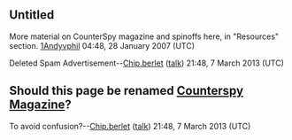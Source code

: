<article id="9159909" title=Talk:CounterSpy Magazine>
	<talkpage id="9159909" title="Talk:CounterSpy Magazine">
{{talkheader}}
{{WikiProject Magazines|class=Stub|importance=Low}}
{{WikiProject United States|class=Stub|importance=Low|attention=y|needs-infobox=y|image-needed=y|USGov=y}}
{{WikiProject Espionage}}

== Untitled ==
More material on CounterSpy magazine and spinoffs here, in &quot;Resources&quot; section. [http://www.fiu.edu/~mizrachs/intel-agenc-rsrc.html][[User:Andyvphil|Andyvphil]] 04:48, 28 January 2007 (UTC)

Deleted Spam Advertisement--[[User:Chip.berlet|Chip.berlet]] ([[User talk:Chip.berlet|talk]]) 21:48, 7 March 2013 (UTC)

== Should this page be renamed [[Counterspy Magazine]]? ==
To avoid confusion?--[[User:Chip.berlet|Chip.berlet]] ([[User talk:Chip.berlet|talk]]) 21:48, 7 March 2013 (UTC)
	</talkpage>
</article>
